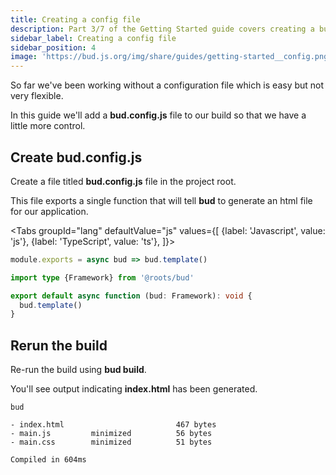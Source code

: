 ```yaml
---
title: Creating a config file
description: Part 3/7 of the Getting Started guide covers creating a bud.config.js file
sidebar_label: Creating a config file
sidebar_position: 4
image: 'https://bud.js.org/img/share/guides/getting-started__config.png'
---
```



So far we've been working without a configuration file which is easy but not very flexible.

In this guide we'll add a **bud.config.js** file to our build so that we have a little more control.

## Create bud.config.js

Create a file titled **bud.config.js** file in the project root.

This file exports a single function that will tell **bud** to generate an html file for our application.

<Tabs
  groupId="lang"
  defaultValue="js"
  values={[
    {label: 'Javascript', value: 'js'},
    {label: 'TypeScript', value: 'ts'},
  ]}>
  <TabItem value="js">

```js title='bud.config.js'
module.exports = async bud => bud.template()
```

  </TabItem>
  <TabItem value="ts">

```ts title='bud.config.ts'
import type {Framework} from '@roots/bud'

export default async function (bud: Framework): void {
  bud.template()
}
```

  </TabItem>
</Tabs>

## Rerun the build

Re-run the build using **bud build**.

You'll see output indicating **index.html** has been generated.

```shell {3} title='$ bud build'
bud

- index.html                         467 bytes
- main.js         minimized          56 bytes
- main.css        minimized          51 bytes

Compiled in 604ms
```
